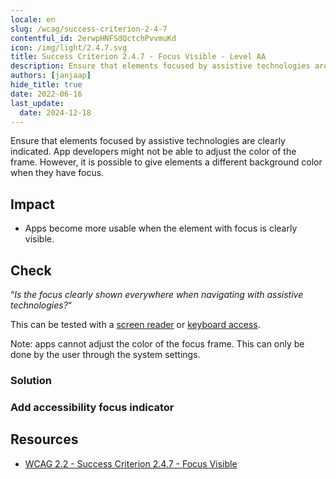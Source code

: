```yaml
---
locale: en
slug: /wcag/success-criterion-2-4-7
contentful_id: 2erwpHNFSdQctchPvvmuKd
icon: /img/light/2.4.7.svg
title: Success Criterion 2.4.7 - Focus Visible - Level AA
description: Ensure that elements focused by assistive technologies are clearly indicated. App developers might not be able to adjust the color of the frame. However, it is possible to give elements a different background color when they have focus.
authors: [janjaap]
hide_title: true
date: 2022-06-16
last_update:
  date: 2024-12-18
---
```


<Hero
  title="Focus Visible"
  image="/img/light/2.4.7.svg"
  alt="WCAG 2.4.7 icon"
  prefix="Success Criterion 2.4.7"
  suffix="Level AA"
/>

Ensure that elements focused by assistive technologies are clearly indicated. App developers might not be able to adjust the color of the frame. However, it is possible to give elements a different background color when they have focus.

## Impact

- Apps become more usable when the element with focus is clearly visible.

## Check

“*Is the focus clearly shown everywhere when navigating with assistive technologies?*“

This can be tested with a [screen reader](/en/stats/screen-reader) or [keyboard access](/en/stats/keyboard-access).

Note: apps cannot adjust the color of the focus frame. This can only be done by the user through the system settings.

### Solution

### Add accessibility focus indicator

<CodeSample id="accessibility-focus-indicator" locale="en"/>

## Resources

- [WCAG 2.2 - Success Criterion 2.4.7 - Focus Visible](https://www.w3.org/TR/WCAG22/#focus-visible)
